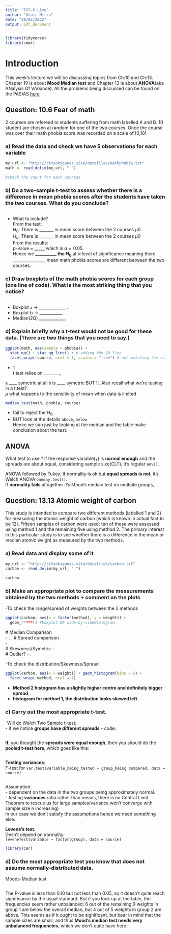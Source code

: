 ```yaml
---
title: "TUT-6 Live"
author: "Uzair Mirza"
date: "28/02/2022"
output: pdf_document
---
```



```r
library(tidyverse)
library(smmr)
```

# Introduction
This week's lecture we will be discussing topics from Ch:10 and Ch:13. Chapter 10 is about **Mood Median test** and Chapter 13 is about **ANOVA**(aka ANalysis Of VAriance). All the problems being discussed can be found on the PASIAS [here](https://ritsokiguess.site/pasias/)


## Question: 10.6 Fear of math
2 courses are refereed to students suffering from math labelled A and B. 10 student are chosen at random for one of the two courses. Once the course was over their math phobia score was recorded on a scale of [0,10]

### a) Read the data and check we have 5 observations for each variable
```r
my_url <- "http://ritsokiguess.site/datafiles/mathphobia.txt"
math <- read_delim(my_url, " ")

#check the count for each courses


```
### b) Do a two-sample t-test to assess whether there is a difference in mean phobia scores after the students have taken the two courses. What do you conclude?
```r


```
- What to include? \
  From the test: \
    $H_{0}:$ There is _______ in mean score between the 2 courses $\mu  0$ \
    $H_{a}:$ There is _______ in mean score between the 2 courses $\mu  0$ \
  From the results: \
    p-value = _____ which is  $\alpha = 0.05$. \
    Hence we **__________ the $H_{0}$ ** at $\alpha$ level of significance meaning there ________________   mean math phobia scores are different between the two courses. \

### c) Draw boxplots of the math phobia scores for each group (one line of code). What is the most striking thing that you notice?
```r

```
  - Boxplot `a` -> _____________ .\
  - Boxplot b ->  ___________. \
  - Median(2Q) _____________ \
  
### d) Explain briefly why a t-test would not be good for these data. (There are two things that you need to say.)
```r
ggplot(math, aes(sample = phobia)) +
  stat_qq() + stat_qq_line() + # adding the QQ line
  facet_wrap(~course, ncol = 1, scales = "free") # not matching the scales

```
- 1 \
t.test relies on ________, 

`a` ____ symetric at all `b` is ____ symetric BUT !!.
Also recall what we're testing in a t.test? \
$\mu$ what happens to the sensitivity of mean when data is limited 
  

```r
median_test(math, phobia, course)
```
  - fail to reject the $H_{0}$ \
  - BUT look at the details `above`, `below` \
Hence we can just by looking at the median and the table make conclusion about the test. \

## ANOVA
What test to use ?
if the response variable(`y`) is **normal enough** and the spreads are about equal, considering sample size(CLT), it's regular `aov()`. \

ANOVA followed by Tukey; if normality is ok but **equal spreads is not**, it's Welch ANOVA `oneway.test()`. \
If **normality fails** altogether it's Mood's median test on multiple groups, \

## Question: 13.13 Atomic weight of carbon
This study is intended to compare two different methods (labelled 1 and 2) for measuring the atomic weight of carbon (which is known in actual fact to be 12). Fifteen samples of carbon were used; ten of these were assessed using method 1 and the remaining five using method 2. The primary interest in this particular study is to see whether there is a difference in the mean or median atomic weight as measured by the two methods. \

### a) Read data and display some of it
```r
my_url <- "http://ritsokiguess.site/datafiles/carbon.txt"
carbon <- read_delim(my_url, " ")

carbon
```
### b) Make an appropriate plot to compare the measurements obtained by the two methods + comment on the plots

-To check the range/spread of weights between the 2 methods \
```r
ggplot(carbon, aes(x = factor(method), y = weight)) +
  geom_*****() #boxplot OR side-by-sideHistogram
```
  # Median Comparison \
  - . \ 
  # Spread comparison \
  -  \
  # Skewness/Symetric
  - .\
  # Outlier?
  - .\



-To check the distribution/Skewness/Spread \
```r
ggplot(carbon, aes(x = weight)) + geom_histogram(bins = 5) +
  facet_wrap(~method, ncol = 1)
```
- **Method 2 histogram has a slightly higher centre and definitely bigger spread**.\
- **histogram for method 1, the distribution looks skewed left**.\

### c) Carry out the most appropriate t-test.
-Will do Welch Two Sample t-test;\
  - if we notice **groups have different spreads**
  - code:
```r

```
  

**If**, you thought the **spreads were equal enough**, then you should do the **pooled t-test here**, which goes like this:
```r

```
**Testing variances**:\
F-test for
`var.test(variable_being_tested ~ group_being compared, data = source)`
```r
```
Assumption: \
  - dependent on the data in the two groups being approximately normal. \
  - testing **variances** ratio rather than means, there is no Central Limit Theorem to rescue us for large samples(variance won't converge with sample size n increasing) \
In our case we don't satisfy the assumptions hence we need something else. \

**Levene’s test.** \
Desn’t depend on normality. \
`leveneTest(variable ~ factor(group), data = source)`
```r
library(car)
```



### d) Do the most appropriate test you know that does not assume normally-distributed data.
Moods-Median test
```r

```










The P-value is less than 0.10 but not less than 0.05, so it doesn’t quite reach significance by the usual standard. But if you look up at the table, the frequencies seem rather unbalanced: 6 out of the remaining 9 weights in group 1 are below the overall median, but 4 out of 5 weights in group 2 are above. This seems as if it ought to be significant, but bear in mind that the sample sizes are small, and thus **Mood’s median test needs very unbalanced frequencies**, which we don’t quite have here.